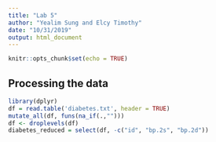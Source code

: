 ```yaml
---
title: "Lab 5"
author: "Yealim Sung and Elcy Timothy"
date: "10/31/2019"
output: html_document
---
```


```r
knitr::opts_chunk$set(echo = TRUE)
```

## Processing the data

```r
library(dplyr)
df = read.table('diabetes.txt', header = TRUE)
mutate_all(df, funs(na_if(.,"")))
df <- droplevels(df)
diabetes_reduced = select(df, -c("id", "bp.2s", "bp.2d"))

```

